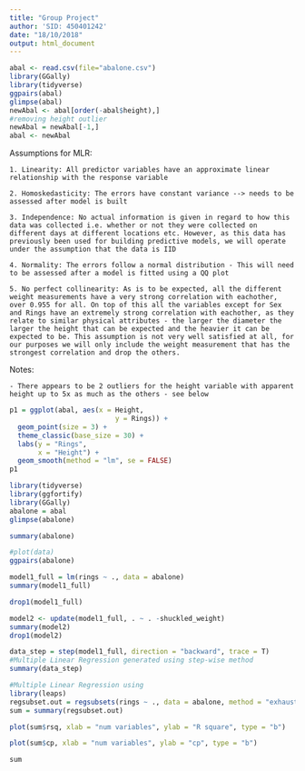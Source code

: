 ```yaml
---
title: "Group Project"
author: 'SID: 450401242'
date: "18/10/2018"
output: html_document
---
```


```r
abal <- read.csv(file="abalone.csv")
library(GGally)
library(tidyverse)
ggpairs(abal)
glimpse(abal)
newAbal <- abal[order(-abal$height),]
#removing height outlier
newAbal = newAbal[-1,]
abal <- newAbal

```

Assumptions for MLR:

    1. Linearity: All predictor variables have an approximate linear relationship with the response variable
    
    2. Homoskedasticity: The errors have constant variance --> needs to be assessed after model is built
    
    3. Independence: No actual information is given in regard to how this data was collected i.e. whether or not they were collected on different days at different locations etc. However, as this data has previously been used for building predictive models, we will operate under the assumption that the data is IID
    
    4. Normality: The errors follow a normal distribution - This will need to be assessed after a model is fitted using a QQ plot
    
    5. No perfect collinearity: As is to be expected, all the different weight measurements have a very strong correlation with eachother, over 0.955 for all. On top of this all the variables except for Sex and Rings have an extremely strong correlation with eachother, as they relate to similar physical attributes - the larger the diameter the larger the height that can be expected and the heavier it can be expected to be. This assumption is not very well satisfied at all, for our purposes we will only include the weight measurement that has the strongest correlation and drop the others.


Notes:

    - There appears to be 2 outliers for the height variable with apparent height up to 5x as much as the others - see below
    
    
```r
p1 = ggplot(abal, aes(x = Height,
                          y = Rings)) +
  geom_point(size = 3) +
  theme_classic(base_size = 30) +
  labs(y = "Rings",
       x = "Height") +
  geom_smooth(method = "lm", se = FALSE)
p1
```

```r
library(tidyverse)
library(ggfortify)
library(GGally)
abalone = abal
glimpse(abalone)

summary(abalone)

#plot(data)
ggpairs(abalone)

model1_full = lm(rings ~ ., data = abalone)
summary(model1_full)

drop1(model1_full)

model2 <- update(model1_full, . ~ . -shuckled_weight)
summary(model2)
drop1(model2)

data_step = step(model1_full, direction = "backward", trace = T)
#Multiple Linear Regression generated using step-wise method
summary(data_step)

#Multiple Linear Regression using
library(leaps)
regsubset.out = regsubsets(rings ~ ., data = abalone, method = "exhaustive")
sum = summary(regsubset.out)

plot(sum$rsq, xlab = "num variables", ylab = "R square", type = "b")

plot(sum$cp, xlab = "num variables", ylab = "cp", type = "b")

sum


```


